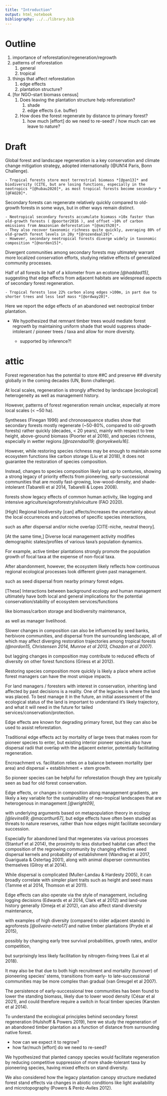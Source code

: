 ```yaml
---
title: "Introduction"
output: html_notebook
bibliography: ../../library.bib
---
```




# Outline


1.  importance of reforestation/regeneration/regrowth
2.  patterns of reforestation
    1.  general
    2.  tropical
3.  things that affect reforestation
    1.  edge effects
    2.  plantation structure?
4.  [for NGO--start biomass census]
    1.  Does leaving the plantation structure help reforestation?
        1.  shade
        2.  edge effects (i.e. buffer)
    2.  How does the forest regenerate by distance to primary forest?
        1.  how much [effort] do we need to re-seed? / how much can we leave to nature?



# Draft



Global forest and landscape regeneration is a key conservation and climate change mitigation strategy, adopted internationally (\@UN14 Paris, Bonn Challenge).

    - Tropical forests store most terrestrial biomass *[@pan13]* and biodiversity (CITE, but are losing functions, especially in the neotropics *[@hubau2020]*, as most tropical forests become secondary *[@FAO20]*.

Secondary forests can regenerate relatively quickly compared to old-growth forests in some ways, but in other ways remain distinct.

    - Neotropical secondary forests accumulate biomass >10x faster than old-growth forests ( @poorter2016 ), and offset ~10% of carbon emissions from Amazonian deforestation *[@smith20]*.
    - They also recover taxonomic richness quite quickly, averaging 80% of old-growth forest levels in 20y *[@rozendaal19]*.
    - However, secondary neotropical forests diverge widely in taxonomic composition *[@norden15]*.


Divergent communities among secondary forests may ultimately warrant more localized conservation efforts, studying relative effects of generalized community processes.


Half of all forests lie half of a kilometer from an ecotone *[@haddad15]*, suggesting that edge effects from adjacent habitats are widespread aspects of secondary forest regeneration.

    - Tropical forests lose 22% carbon along edges >100m, in part due to shorter trees and less leaf mass *[@ordway20]*.


Here we report the edge effects of an abandoned wet neotropical timber plantation.

-   We hypothesized that remnant timber trees would mediate forest regrowth by maintaining uniform shade that would suppress shade-intolerant / pioneer trees / taxa and allow for more diversity.

    -   supported by inference?!



# attic



Forest regeneration has the potential to store \#\#C and preserve \#\# diversity globally in the coming decades (UN, Bonn challenge).

At local scales, regeneration is strongly affected by landscape [ecological] heterogeneity as well as management history.

However, patterns of forest regeneration remain unclear, especially at more local scales (\< \~50 ha).

Syntheses (Finegan 1996) and chronosequence studies show that secondary forests mostly regenerate (\~50-80%, compared to old-growth forests) rather quickly (decades, \< 20 years), mainly with respect to tree height, above-ground biomass (Poorter et al 2016), and species richness, especially in wetter regions *[@rozendaal19; @onyekwelu16]*.

However, while restoring species richness may be enough to maintain some ecosystem functions like carbon storage (Liu et al 2018), it does not guarantee the restoration of species composition.

Instead, changes to species composition likely last up to centuries, showing a strong legacy of priority effects from pioneering, early-successional communities that are mostly fast-growing, low-wood-density, and shade-intolerant (Tabarelli et al 2014, Tabarelli & Lopes 2008).

forests show legacy effects of common human activity, like logging and intensive agriculture/agroforestry/silviculture (FAO 2020).

[High] Regional biodiversity [can] affects/increases the uncertainty about the local occurrences and outcomes of specific species interactions,

such as after dispersal and/or niche overlap [CITE-niche, neutral theory].

[At the same time,] Diverse local management activity modifies demographic states/profiles of various taxa's population dynamics.

For example, active timber plantations strongly promote the population growth of focal taxa at the expense of non-focal taxa.

After abandonment, however, the ecosystem likely reflects how continuous regional ecological processes look different given past management.

such as seed dispersal from nearby primary forest edges.

[These] Interactions between background ecology and human management ultimately have both local and general implications for the potential conservation/stability of ecosystem services/functions

like biomass/carbon storage and biodiversity maintenance,

as well as manager livelihood.

Slower changes in composition can also be influenced by seed banks, herbivore communities, and dispersal from the surrounding landscape, all of which may affect diverging restoration trajectories among tropical forests *(@nordon15, Christensen 2014, Munroe et al 2013, Chazdon et al 2007)*.

but lagging changes in composition may contribute to reduced effects of diversity on other forest functions (Griess et al 2012).

Restoring species composition more quickly is likely a place where active forest managers can have the most unique impacts.

For land managers / foresters with interest in conservation, inheriting land affected by past decisions is a reality. One of the legacies is where the land was placed. To best manage it in the future, an initial assessment of the ecological status of the land is important to understand it's likely trajectory, and what it will need in the future for tailed services/conservation/protection.

Edge effects are known for degrading primary forest, but they can also be used to assist reforestation.

Traditional edge effects act by mortality of large trees that makes room for pioneer species to enter, but existing interior pioneer species also have dispersal radii that overlap with the adjacent exterior, potentially facilitating regeneration.

Encroachment vs. facilitation relies on a balance between mortality (per area) and dispersal + establishment + stem growth.

So pioneer species can be helpful for reforestation though they are typically seen as bad for old forest conservation.

Edge effects, or changes in composition along management gradients, are likely a key variable for the sustainability of neo-tropical landscapes that are heterogenous in management *[@wright09]*,

with underlying arguments based on metapopulation theory in ecology *[@levins69; @macarthur67]*, but edge effects have often been studied as threats to nature reserves, rather than how edges might facilitate secondary succession.

Especially for abandoned land that regenerates via various processes (Stanturf et al 2014), the proximity to less disturbed habitat can affect the composition of the regrowing community by changing effective seed dispersal kernels and probability of establishment (Wandrag et al 2017, Guariguata & Ostertag 2001), along with animal disperser communities themselves (Gilroy et al 2014).

While dispersal is complicated (Muller-Landau & Hardesty 2005), it can broadly correlate with simpler plant traits such as height and seed mass (Tamme et al 2014, Thomson et al 2011).

Edge effects can also operate via the style of management, including logging decisions (Edwards et al 2014, Clark et al 2012) and land-use history generally (Omeja et al 2012), can also affect stand diversity maintenance,

with examples of high diversity (compared to older adjacent stands) in agroforests *[@oliveira-neto17]* and native timber plantations (Pryde et al 2015),

possibly by changing early tree survival probabilities, growth rates, and/or competition,

but surprisingly less likely facilitation by nitrogen-fixing trees (Lai et al 2018).

It may also be that due to both high recruitment and mortality (turnover) of pioneering species' stems, transitions from early- to late-successional communities may be more complex than gradual (van Greugel et al 2007).

The persistence of early-successional tree communities has been found to lower the standing biomass, likely due to lower wood density (César et al 2021), and could therefore require a switch in focal timber species (Karsten et al 2014).

To understand the ecological principles behind secondary forest regeneration (Hulshoff & Powers 2019), here we study the regeneration of an abandoned timber plantation as a function of distance from surrounding native forest.

-   how can we expect it to regrow?
-   how far/much [effort] do we need to re-seed?

We hypothesized that planted canopy species would facilitate regeneration by reducing competitive suppression of more shade-tolerant taxa by pioneering species, having mixed effects on stand diversity.

We also considered how the legacy plantation canopy structure mediated forest stand effects via changes in abiotic conditions like light availability and microtopography (Powers & Peréz-Aviles 2012).

